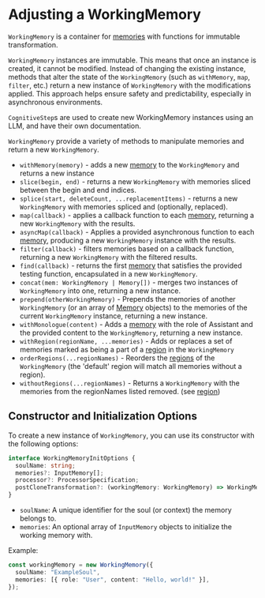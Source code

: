 # Adjusting a WorkingMemory

`WorkingMemory` is a container for [memories](working-memory#the-memory-interface) with functions for immutable transformation.

`WorkingMemory` instances are immutable. This means that once an instance is created, it cannot be modified. Instead of changing the existing instance, methods that alter the state of the `WorkingMemory` (such as `withMemory`, `map`, `filter`, etc.) return a new instance of `WorkingMemory` with the modifications applied. This approach helps ensure safety and predictability, especially in asynchronous environments.

`CognitiveStep`s are used to create new WorkingMemory instances using an LLM, and have their own documentation.

`WorkingMemory` provide a variety of methods to manipulate memories and return a new `WorkingMemory`.

* `withMemory(memory)` - adds a new [memory](working-memory#the-memory-interface) to the `WorkingMemory` and returns a new instance
* `slice(begin, end)` - returns a new `WorkingMemory` with memories sliced between the begin and end indices.
* `splice(start, deleteCount, ...replacementItems)` - returns a new `WorkingMemory` with memories spliced and (optionally, replaced).
* `map(callback)` - applies a callback function to each [memory](working-memory#the-memory-interface), returning a new `WorkingMemory` with the results.
* `asyncMap(callback)` - Applies a provided asynchronous function to each [memory](working-memory#the-memory-interface), producing a new `WorkingMemory` instance with the results.
* `filter(callback)` - filters memories based on a callback function, returning a new `WorkingMemory` with the filtered results.
* `find(callback)` - returns the first [memory](working-memory#the-memory-interface) that satisfies the provided testing function, encapsulated in a new `WorkingMemory`.
* `concat(mem: WorkingMemory | Memory[])` - merges two instances of `WorkingMemory` into one, returning a new instance.
* `prepend(otherWorkingMemory)` - Prepends the memories of another `WorkingMemory` (or an array of [Memory](working-memory#the-memory-interface) objects) to the memories of the current `WorkingMemory` instance, returning a new instance.
* `withMonologue(content)` - Adds a [memory](working-memory#the-memory-interface) with the role of Assistant and the provided content to the `WorkingMemory`, returning a new instance.
* `withRegion(regionName, ...memories)` - Adds or replaces a set of memories marked as being a part of a [region](regions) in the `WorkingMemory`
* `orderRegions(...regionNames)` - Reorders the [regions](regions) of the `WorkingMemory` (the 'default' region will match all memories without a region).
* `withoutRegions(...regionNames)` - Returns a `WorkingMemory` with the memories from the regionNames listed removed. (see [region](regions))

## Constructor and Initialization Options

To create a new instance of `WorkingMemory`, you can use its constructor with the following options:

```ts
interface WorkingMemoryInitOptions {
  soulName: string;
  memories?: InputMemory[];
  processor?: ProcessorSpecification;
  postCloneTransformation?: (workingMemory: WorkingMemory) => WorkingMemory;
}
```

* `soulName`: A unique identifier for the soul (or context) the memory belongs to.
* `memories`: An optional array of `InputMemory` objects to initialize the working memory with.

Example:
```typescript
const workingMemory = new WorkingMemory({
  soulName: "ExampleSoul",
  memories: [{ role: "User", content: "Hello, world!" }],
});
```
